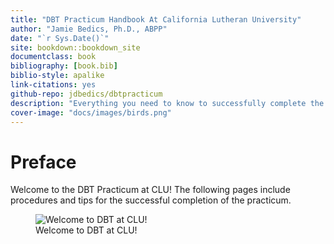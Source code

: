 ```yaml
--- 
title: "DBT Practicum Handbook At California Lutheran University"
author: "Jamie Bedics, Ph.D., ABPP"
date: "`r Sys.Date()`"
site: bookdown::bookdown_site
documentclass: book
bibliography: [book.bib]
biblio-style: apalike
link-citations: yes
github-repo: jdbedics/dbtpracticum
description: "Everything you need to know to successfully complete the DBT Practicum at CLU."
cover-image: "docs/images/birds.png"
---
```


# Preface {-}

Welcome to the DBT Practicum at CLU!  The following pages include procedures and tips for the successful completion of the practicum.

![Welcome to DBT at CLU!](images/kyoto.png)
